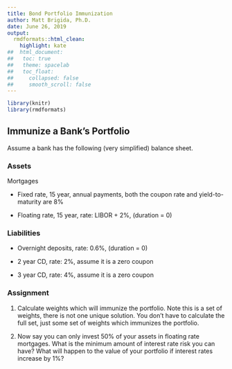 ```yaml
---
title: Bond Portfolio Immunization
author: Matt Brigida, Ph.D.
date: June 26, 2019
output: 
  rmdformats::html_clean:
    highlight: kate
##  html_document:
##   toc: true
##   theme: spacelab
##   toc_float:
##     collapsed: false
##     smooth_scroll: false
---
```

```r
library(knitr)
library(rmdformats)
```

## Immunize a Bank's Portfolio

Assume a bank has the following (very simplified) balance sheet.

### Assets

Mortgages

-  Fixed rate, 15 year, annual payments, both the coupon rate and yield-to-maturity are 8\% 

-  Floating rate, 15 year, rate: LIBOR + 2%,  (duration = 0)

### Liabilities

-  Overnight deposits, rate: 0.6%, (duration = 0)

-  2 year CD, rate: 2\%, assume it is a zero coupon

-  3 year CD, rate: 4\%, assume it is a zero coupon

### Assignment

#.  Calculate weights which will immunize the portfolio.  Note this is a set of weights, there is not one unique solution.  You don't have to calculate the full set, just some set of weights which immunizes the portfolio.

#.  Now say you can only invest 50% of your assets in floating rate mortgages.  What is the minimum amount of interest rate risk you can have?  What will happen to the value of your portfolio if interest rates increase by 1\%?
